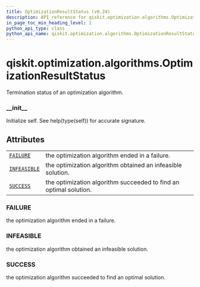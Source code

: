 ```yaml
---
title: OptimizationResultStatus (v0.24)
description: API reference for qiskit.optimization.algorithms.OptimizationResultStatus in qiskit v0.24
in_page_toc_min_heading_level: 1
python_api_type: class
python_api_name: qiskit.optimization.algorithms.OptimizationResultStatus
---
```


<span id="qiskit-optimization-algorithms-optimizationresultstatus" />

# qiskit.optimization.algorithms.OptimizationResultStatus

<Class id="qiskit.optimization.algorithms.OptimizationResultStatus" isDedicatedPage={true} github="https://github.com/qiskit-community/qiskit-aqua/tree/stable/0.8/qiskit/optimization/algorithms/optimization_algorithm.py" signature="OptimizationResultStatus(value)" modifiers="class">
  Termination status of an optimization algorithm.

  ### \_\_init\_\_

  <Function id="qiskit.optimization.algorithms.OptimizationResultStatus.__init__" signature="__init__()">
    Initialize self. See help(type(self)) for accurate signature.
  </Function>

  ## Attributes

  |                                                                                                                                                          |                                                                   |
  | -------------------------------------------------------------------------------------------------------------------------------------------------------- | ----------------------------------------------------------------- |
  | [`FAILURE`](#qiskit.optimization.algorithms.OptimizationResultStatus.FAILURE "qiskit.optimization.algorithms.OptimizationResultStatus.FAILURE")          | the optimization algorithm ended in a failure.                    |
  | [`INFEASIBLE`](#qiskit.optimization.algorithms.OptimizationResultStatus.INFEASIBLE "qiskit.optimization.algorithms.OptimizationResultStatus.INFEASIBLE") | the optimization algorithm obtained an infeasible solution.       |
  | [`SUCCESS`](#qiskit.optimization.algorithms.OptimizationResultStatus.SUCCESS "qiskit.optimization.algorithms.OptimizationResultStatus.SUCCESS")          | the optimization algorithm succeeded to find an optimal solution. |

  ### FAILURE

  <Attribute id="qiskit.optimization.algorithms.OptimizationResultStatus.FAILURE" attributeValue="1">
    the optimization algorithm ended in a failure.
  </Attribute>

  ### INFEASIBLE

  <Attribute id="qiskit.optimization.algorithms.OptimizationResultStatus.INFEASIBLE" attributeValue="2">
    the optimization algorithm obtained an infeasible solution.
  </Attribute>

  ### SUCCESS

  <Attribute id="qiskit.optimization.algorithms.OptimizationResultStatus.SUCCESS" attributeValue="0">
    the optimization algorithm succeeded to find an optimal solution.
  </Attribute>
</Class>


